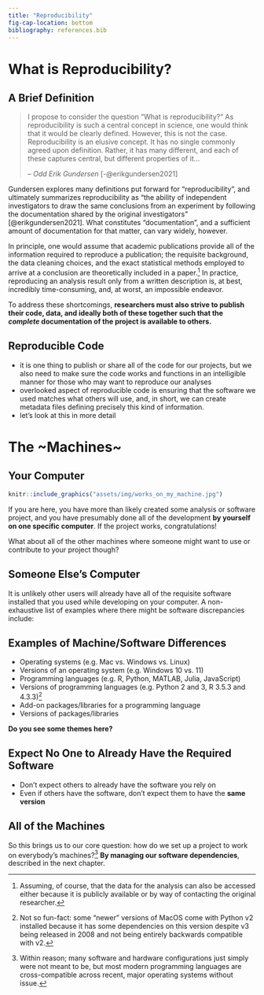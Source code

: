 ```yaml
---
title: "Reproducibility"
fig-cap-location: bottom
bibliography: references.bib
---
```


# What is Reproducibility?

## A Brief Definition

> I propose to consider the question "What is reproducibility?" As reproducibility is such a central concept in science, one would think that it would be clearly defined. However, this is not the case. Reproducibility is an elusive concept. It has no single commonly agreed upon definition. Rather, it has many different, and each of these captures central, but different properties of it...
>
> -- <cite>Odd Erik Gundersen</cite> [-@erikgundersen2021]

Gundersen explores many definitions put forward for "reproducibility", and ultimately summarizes reproducibility as "the ability of independent investigators to draw the same conclusions from an experiment by following the documentation shared by the original investigators" [@erikgundersen2021]. What constitutes "documentation", and a sufficient amount of documentation for that matter, can vary widely, however. 

In principle, one would assume that academic publications provide all of the information required to reproduce a publication; the requisite background, the data cleaning choices, and the exact statistical methods employed to arrive at a conclusion are theoretically included in a paper.[^1] In practice, reproducing an analysis result only from a written description is, at best, incredibly time-consuming, and, at worst, an impossible endeavor. 

To address these shortcomings, **researchers must also strive to publish their code, data, and ideally both of these together such that the *complete* documentation of the project is available to others.**

[^1]: Assuming, of course, that the data for the analysis can also be accessed either because it is publicly available or by way of contacting the original researcher.


## Reproducible Code

-   it is one thing to publish or share all of the code for our projects, but we also need to make sure the code works and functions in an intelligible manner for those who may want to reproduce our analyses
-   overlooked aspect of reproducible code is ensuring that the software we used matches what others will use, and, in short, we can create metadata files defining precisely this kind of information.
-   let's look at this in more detail

# The \~Machines\~

## Your Computer


```r
knitr::include_graphics("assets/img/works_on_my_machine.jpg")
```


If you are here, you have more than likely created some analysis or software project, and you have presumably done all of the development **by yourself on one specific computer**. If the project works, congratulations!

What about all of the other machines where someone might want to use or contribute to your project though? 

## Someone Else's Computer

It is unlikely other users will already have all of the requisite software installed that you used while developing on your computer. A non-exhaustive list of examples where there might be software discrepancies include:

::: {.callout-tip}
## Examples of Machine/Software Differences

-   Operating systems (e.g. Mac vs. Windows vs. Linux)
-   Versions of an operating system (e.g. Windows 10 vs. 11)
-   Programming languages (e.g. R, Python, MATLAB, Julia, JavaScript)
-   Versions of programming languages (e.g. Python 2 and 3, R 3.5.3 and 4.3.3)[^2]
-   Add-on packages/libraries for a programming language
-   Versions of packages/libraries
:::

[^2]: Not so fun-fact: some "newer" versions of MacOS come with Python v2 installed because it has some dependencies on this version despite v3 being released in 2008 and not being entirely backwards compatible with v2.

**Do you see some themes here?**

::: callout-important
## Expect No One to Already Have the Required Software

-   Don't expect others to already have the software you rely on
-   Even if others have the software, don't expect them to have the **same version**
:::

## All of the Machines

So this brings us to our core question: how do we set up a project to work on everybody's machines?[^3] **By managing our software dependencies**, described in the next chapter.

[^3]: Within reason; many software and hardware configurations just simply were not meant to be, but most modern programming languages are cross-compatible across recent, major operating systems without issue.

<!-- footnotes -->
